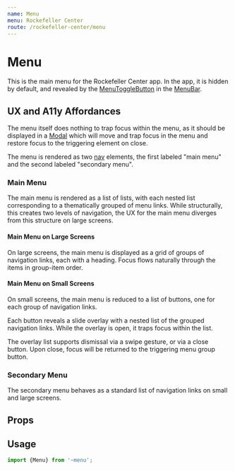 ```yaml
---
name: Menu
menu: Rockefeller Center
route: /rockefeller-center/menu
---
```



# Menu

This is the main menu for the Rockefeller Center app. In the app,
it is hidden by default, and revealed by the [MenuToggleButton]
in the [MenuBar].

## UX and A11y Affordances

The menu itself does nothing to trap focus within the menu, as it should
be displayed in a [Modal] which will move and trap focus in the menu
and restore focus to the triggering element on close.

The menu is rendered as two [nav] elements, the first labeled "main menu"
and the second labeled "secondary menu".

### Main Menu

The main menu is rendered as a list of lists, with each nested list
corresponding to a thematically grouped of menu links. While structurally,
this creates two levels of navigation, the UX for the main menu diverges
from this structure on large screens.

#### Main Menu on Large Screens

On large screens, the main menu is displayed as a grid of groups of
navigation links, each with a heading. Focus flows naturally through the
items in group-item order.

#### Main Menu on Small Screens

On small screens, the main menu is reduced to a list of buttons,
one for each group of navigation links.

Each button reveals a slide overlay with a nested list of
the grouped navigation links. While the overlay is open,
it traps focus within the list.

The overlay list supports dismissal via a swipe gesture,
or via a close button. Upon close, focus will be returned to
the triggering menu group button.

### Secondary Menu

The secondary menu behaves as a standard list of navigation links
on small and large screens.

## Props

<Props of={Menu} />

## Usage

```ts
import {Menu} from '~menu';
```

<Playground>
  <Grid sx={{height: ['calc(568 / 320 * 100vw)', 'calc(1080 / 1440 * 100vw)']}}>
    <Menu
      linkGroups={[
        {
          label: 'Only Here',
          to: '/only-here',
          links: [
            {to: '/top-of-the-rock', label: 'Top of the Rock'},
            {to: '/rockefeller-center-tour', label: 'Rockefeller Center Tour'},
            {to: '/the-rink', label: 'The Rink'},
            {to: '/rainbow-room', label: 'Rainbow Room'},
            {to: '/bar-sixtyfive', label: 'Bar SixtyFive'},
            {to: '/private-events', label: 'Private Events'},
            {to: '/weddings', label: 'Weddings'},
            {to: '/the-holidays', label: 'The Holidays'},
          ],
        },
        {
          label: 'Community',
          to: '/community',
          links: [
            {to: '/public-events', label: 'Public Events'},
            {to: '/our-working-community', label: 'Our Working Community'},
            {
              to: '/accessibility-and-inclusion',
              label: 'Accessibilty & Inclusion',
            },
            {to: '/leasing', label: 'Leasing'},
            {
              to: '/sponsorship-opportunities',
              label: 'Sponsorship Opportunities',
            },
          ],
        },
        {
          label: 'Culture',
          to: '/culture',
          links: [
            {
              to: '/magazine',
              label: 'The Center Magazine',
            },
            {to: '/art-and-history', label: 'Art & History'},
            {to: '/news-and-updates', label: 'News & Updates'},
            {to: '/newsstand-studios', label: 'Newsstand Studios'},
          ],
        },
        {
          label: 'Shop & Dine',
          to: '/shop-and-dine',
          links: [
            {to: '/dining', label: 'Dining'},
            {to: '/shops', label: 'Shops'},
            {to: '/amenities-and-services', label: 'Amenities & Services'},
          ],
        },
      ]}
      secondaryLinks={[
        {to: '/plan-your-visit', label: 'Plan Your Visit'},
        {to: '/map-and-directions', label: 'Map & Directions'},
        {to: 'zo-login', label: 'Zo. Login'},
        {to: '/contact', label: 'Contact'},
      ]}
    />
  </Grid>
</Playground>

[menutogglebutton]: /components/menu-toggle-button
[menubar]: /rockefeller-center/menu-bar
[modal]: /components/layers#modal
[nav]: https://developer.mozilla.org/en-US/docs/Web/HTML/Element/nav
